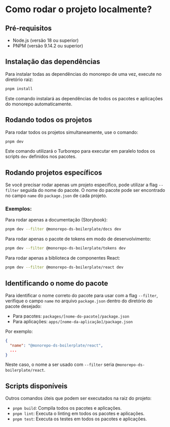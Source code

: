 
<Meta title="Guias/Como rodar o projeto?" />

# Como rodar o projeto localmente?

## Pré-requisitos

- Node.js (versão 18 ou superior)
- PNPM (versão 9.14.2 ou superior)

## Instalação das dependências

Para instalar todas as dependências do monorepo de uma vez, execute no diretório raiz:

```bash
pnpm install
```

Este comando instalará as dependências de todos os pacotes e aplicações do monorepo automaticamente.

## Rodando todos os projetos

Para rodar todos os projetos simultaneamente, use o comando:

```bash
pnpm dev
```

Este comando utilizará o Turborepo para executar em paralelo todos os scripts `dev` definidos nos pacotes.

## Rodando projetos específicos

Se você precisar rodar apenas um projeto específico, pode utilizar a flag `--filter` seguida do nome do pacote. O nome do pacote pode ser encontrado no campo `name` do `package.json` de cada projeto.

### Exemplos:

Para rodar apenas a documentação (Storybook):

```bash
pnpm dev --filter @monorepo-ds-boilerplate/docs dev
```

Para rodar apenas o pacote de tokens em modo de desenvolvimento:

```bash
pnpm dev --filter @monorepo-ds-boilerplate/tokens dev
```

Para rodar apenas a biblioteca de componentes React:

```bash
pnpm dev --filter @monorepo-ds-boilerplate/react dev
```

## Identificando o nome do pacote

Para identificar o nome correto do pacote para usar com a flag `--filter`, verifique o campo `name` no arquivo `package.json` dentro do diretório do pacote desejado:

- Para pacotes: `packages/[nome-do-pacote]/package.json`
- Para aplicações: `apps/[nome-da-aplicação]/package.json`

Por exemplo:

```json
{
  "name": "@monorepo-ds-boilerplate/react",
  ...
}
```

Neste caso, o nome a ser usado com `--filter` seria `@monorepo-ds-boilerplate/react`.

## Scripts disponíveis

Outros comandos úteis que podem ser executados na raiz do projeto:

- `pnpm build`: Compila todos os pacotes e aplicações.
- `pnpm lint`: Executa o linting em todos os pacotes e aplicações.
- `pnpm test`: Executa os testes em todos os pacotes e aplicações.
